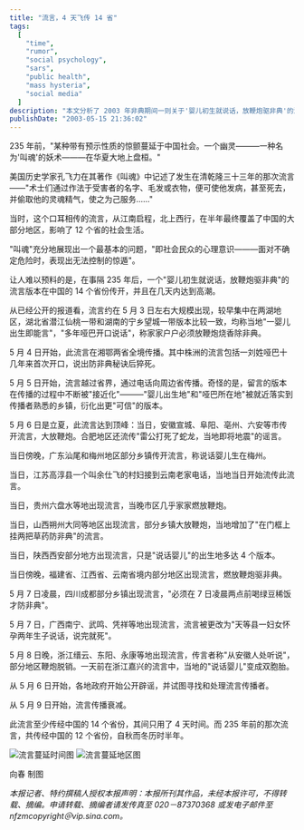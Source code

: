 ```yaml
---
title: "流言，4 天飞传 14 省"
tags:
  [
    "time",
    "rumor",
    "social psychology",
    "sars",
    "public health",
    "mass hysteria",
    "social media"
  ]
description: "本文分析了 2003 年非典期间一则关于'婴儿初生就说话，放鞭炮驱非典'的流言如何在短短 4 天内传遍中国 14 个省份的现象。作者将此事与清朝乾隆年间历时半年传遍 12 个省的'叫魂'流言相比较，展示了现代通讯手段如何加速了谣言传播速度。文章详细追踪了流言从 5 月 3 日起源于湖北湖南，迅速扩散至安徽、广东、江苏、贵州、山西、陕西、福建、江西、云南、四川、广西和浙江的过程，揭示了在疫情等不确定危险面前，社会大众心理恐慌和非理性行为的蔓延机制。"
publishDate: "2003-05-15 21:36:02"
---
```


235 年前，"某种带有预示性质的惊颤蔓延于中国社会。一个幽灵———一种名为'叫魂'的妖术———在华夏大地上盘桓。"

美国历史学家孔飞力在其著作《叫魂》中记述了发生在清乾隆三十三年的那次流言——"术士们通过作法于受害者的名字、毛发或衣物，便可使他发病，甚至死去，并偷取他的灵魂精气，使之为己服务……"

当时，这个口耳相传的流言，从江南启程，北上西行，在半年最终覆盖了中国的大部分地区，影响了 12 个省的社会生活。

"叫魂"充分地展现出一个最基本的问题，"即社会民众的心理意识———面对不确定危险时，表现出无法控制的惊遁"。

让人难以预料的是，在事隔 235 年后，一个"婴儿初生就说话，放鞭炮驱非典"的流言版本在中国的 14 个省份传开，并且在几天内达到高潮。

从已经公开的报道看，流言约在 5 月 3 日左右大规模出现，较早集中在两湖地区，湖北省潜江仙桃一带和湖南的宁乡望城一带版本比较一致，均称当地"一婴儿出生即能言"，"多年哑巴开口说话"，称家家户户必须放鞭炮烧香除非典。

5 月 4 日开始，此流言在湘鄂两省全境传播。其中株洲的流言包括一刘姓哑巴十几年来首次开口，说出防非典秘诀后猝死。

5 月 5 日开始，流言越过省界，通过电话向周边省传播。奇怪的是，留言的版本在传播的过程中不断被"接近化"———"婴儿出生地"和"哑巴所在地"被就近落实到传播者熟悉的乡镇，衍化出更"可信"的版本。

5 月 6 日是立夏，此流言达到顶峰：当日，安徽宣城、阜阳、亳州、六安等市传开流言，大放鞭炮。合肥地区还流传"雷公打死了蛇龙，当地即将地震"的谣言。

当日傍晚，广东汕尾和梅州地区部分乡镇传开流言，称说话婴儿生在梅州。

当日，江苏高淳县一个叫余仕飞的村妇接到云南老家电话，当地当日开始流传此流言。

当日，贵州六盘水等地出现流言，当晚市区几乎家家燃放鞭炮。

当日，山西朔州大同等地区出现流言，部分乡镇大放鞭炮，当地增加了"在门框上挂两把草药防非典"的流言。

当日，陕西西安部分地方出现流言，只是"说话婴儿"的出生地多达 4 个版本。

当日傍晚，福建省、江西省、云南省境内部分地区出现流言，燃放鞭炮驱非典。

5 月 7 日凌晨，四川成都部分乡镇出现流言，"必须在 7 日凌晨两点前喝绿豆稀饭才防非典"。

5 月 7 日，广西南宁、武鸣、凭祥等地出现流言，流言被更改为"天等县一妇女怀孕两年生子说话，说完就死"。

5 月 8 日晚，浙江缙云、东阳、永康等地出现流言，传言者称"从安徽人处听说"，部分地区鞭炮脱销。一天前在浙江嘉兴的流言中，当地的"说话婴儿"变成双胞胎。

从 5 月 6 日开始，各地政府开始公开辟谣，并试图寻找和处理流言传播者。

从 5 月 9 日开始，流言传播衰减。

此流言至少传经中国的 14 个省份，其间只用了 4 天时间。而 235 年前的那次流言，共传经中国的 12 个省份，自秋而冬历时半年。

![流言蔓延时间图](http://www.nanfangdaily.com.cn/zm/20030515/xw/tb/200305150713_188763.JPG) ![流言蔓延地区图](http://www.nanfangdaily.com.cn/zm/20030515/xw/tb/200305150713_188764.JPG)

向春 制图

_本报记者、特约撰稿人授权本报声明：本报所刊其作品，未经本报许可，不得转载、摘编。申请转载、摘编者请发传真至 020－87370368 或发电子邮件至 nfzmcopyright＠vip.sina.com。_

